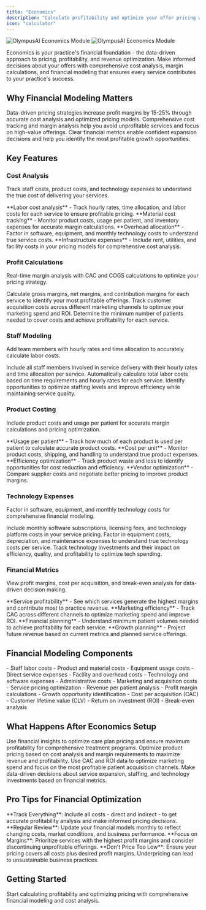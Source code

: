 ```yaml
---
title: "Economics"
description: "Calculate profitability and optimize your offer pricing with detailed financial modeling"
icon: "calculator"
---
```


<img
  className="block dark:hidden"
  src="/images/economics-light.png"
  alt="OlympusAI Economics Module"
/>
<img
  className="hidden dark:block"
  src="/images/economics-dark.png"
  alt="OlympusAI Economics Module"
/>

Economics is your practice's financial foundation - the data-driven approach to pricing, profitability, and revenue optimization. Make informed decisions about your offers with comprehensive cost analysis, margin calculations, and financial modeling that ensures every service contributes to your practice's success.

## Why Financial Modeling Matters

<AccordionGroup>
  <Accordion title="Maximize Profitability" icon="chart-line-up">
    Data-driven pricing strategies increase profit margins by 15-25% through accurate cost analysis and optimized pricing models.
  </Accordion>
  
  <Accordion title="Reduce Financial Risk" icon="shield-check">
    Comprehensive cost tracking and margin analysis help you avoid unprofitable services and focus on high-value offerings.
  </Accordion>
  
  <Accordion title="Scale Confidently" icon="rocket">
    Clear financial metrics enable confident expansion decisions and help you identify the most profitable growth opportunities.
  </Accordion>
</AccordionGroup>

## Key Features

### Cost Analysis

Track staff costs, product costs, and technology expenses to understand the true cost of delivering your services.

<CardGroup cols={2}>
  <Card title="Staff Cost Tracking" icon="users" color="#0D9373">
    **Labor cost analysis** - Track hourly rates, time allocation, and labor costs for each service to ensure profitable pricing.
  </Card>
  
  <Card title="Product Cost Management" icon="box" color="#07C983">
    **Material cost tracking** - Monitor product costs, usage per patient, and inventory expenses for accurate margin calculations.
  </Card>
  
  <Card title="Technology Expenses" icon="laptop" color="#0D9373">
    **Overhead allocation** - Factor in software, equipment, and monthly technology costs to understand true service costs.
  </Card>
  
  <Card title="Facility Costs" icon="building" color="#07C983">
    **Infrastructure expenses** - Include rent, utilities, and facility costs in your pricing models for comprehensive cost analysis.
  </Card>
</CardGroup>

### Profit Calculations

Real-time margin analysis with CAC and COGS calculations to optimize your pricing strategy.

<AccordionGroup>
  <Accordion title="Margin Analysis" icon="chart-bar">
    Calculate gross margins, net margins, and contribution margins for each service to identify your most profitable offerings.
  </Accordion>
  
  <Accordion title="Cost Per Acquisition" icon="target">
    Track customer acquisition costs across different marketing channels to optimize your marketing spend and ROI.
  </Accordion>
  
  <Accordion title="Break-Even Analysis" icon="balance-scale">
    Determine the minimum number of patients needed to cover costs and achieve profitability for each service.
  </Accordion>
</AccordionGroup>

### Staff Modeling

Add team members with hourly rates and time allocation to accurately calculate labor costs.

<Steps>
  <Step title="Add Team Members">
    Include all staff members involved in service delivery with their hourly rates and time allocation per service.
  </Step>
  
  <Step title="Calculate Labor Costs">
    Automatically calculate total labor costs based on time requirements and hourly rates for each service.
  </Step>
  
  <Step title="Optimize Staffing">
    Identify opportunities to optimize staffing levels and improve efficiency while maintaining service quality.
  </Step>
</Steps>

### Product Costing

Include product costs and usage per patient for accurate margin calculations and pricing optimization.

<CardGroup cols={2}>
  <Card title="Product Usage Tracking" icon="chart-pie" color="#0D9373">
    **Usage per patient** - Track how much of each product is used per patient to calculate accurate product costs.
  </Card>
  
  <Card title="Inventory Cost Analysis" icon="warehouse" color="#07C983">
    **Cost per unit** - Monitor product costs, shipping, and handling to understand true product expenses.
  </Card>
  
  <Card title="Waste and Loss Tracking" icon="exclamation-triangle" color="#0D9373">
    **Efficiency optimization** - Track product waste and loss to identify opportunities for cost reduction and efficiency.
  </Card>
  
  <Card title="Supplier Cost Management" icon="truck" color="#07C983">
    **Vendor optimization** - Compare supplier costs and negotiate better pricing to improve product margins.
  </Card>
</CardGroup>

### Technology Expenses

Factor in software, equipment, and monthly technology costs for comprehensive financial modeling.

<AccordionGroup>
  <Accordion title="Software Costs" icon="laptop">
    Include monthly software subscriptions, licensing fees, and technology platform costs in your service pricing.
  </Accordion>
  
  <Accordion title="Equipment Depreciation" icon="cog">
    Factor in equipment costs, depreciation, and maintenance expenses to understand true technology costs per service.
  </Accordion>
  
  <Accordion title="Technology ROI" icon="chart-line">
    Track technology investments and their impact on efficiency, quality, and profitability to optimize tech spending.
  </Accordion>
</AccordionGroup>

### Financial Metrics

View profit margins, cost per acquisition, and break-even analysis for data-driven decision making.

<CardGroup cols={2}>
  <Card title="Profit Margin Analysis" icon="chart-line" color="#10b981">
    **Service profitability** - See which services generate the highest margins and contribute most to practice revenue.
  </Card>
  
  <Card title="Cost Per Acquisition" icon="target" color="#3b82f6">
    **Marketing efficiency** - Track CAC across different channels to optimize marketing spend and improve ROI.
  </Card>
  
  <Card title="Break-Even Analysis" icon="balance-scale" color="#f59e0b">
    **Financial planning** - Understand minimum patient volumes needed to achieve profitability for each service.
  </Card>
  
  <Card title="Revenue Forecasting" icon="trending-up" color="#10b981">
    **Growth planning** - Project future revenue based on current metrics and planned service offerings.
  </Card>
</CardGroup>

## Financial Modeling Components

<AccordionGroup>
  <Accordion title="Direct Costs" icon="receipt">
    - Staff labor costs
    - Product and material costs
    - Equipment usage costs
    - Direct service expenses
  </Accordion>
  
  <Accordion title="Indirect Costs" icon="building">
    - Facility and overhead costs
    - Technology and software expenses
    - Administrative costs
    - Marketing and acquisition costs
  </Accordion>
  
  <Accordion title="Revenue Analysis" icon="dollar-sign">
    - Service pricing optimization
    - Revenue per patient analysis
    - Profit margin calculations
    - Growth opportunity identification
  </Accordion>
  
  <Accordion title="Performance Metrics" icon="chart-bar">
    - Cost per acquisition (CAC)
    - Customer lifetime value (CLV)
    - Return on investment (ROI)
    - Break-even analysis
  </Accordion>
</AccordionGroup>

## What Happens After Economics Setup

<CardGroup cols={2}>
  <Card title="Optimize Care Plan Pricing" icon="clipboard-list" href="/modules/offers/careplans">
    Use financial insights to optimize care plan pricing and ensure maximum profitability for comprehensive treatment programs.
  </Card>
  
  <Card title="Adjust Product Pricing" icon="box" href="/modules/offers/products">
    Optimize product pricing based on cost analysis and margin requirements to maximize revenue and profitability.
  </Card>
  
  <Card title="Marketing Optimization" icon="bullhorn" href="/modules/dashboard">
    Use CAC and ROI data to optimize marketing spend and focus on the most profitable patient acquisition channels.
  </Card>
  
  <Card title="Growth Planning" icon="rocket">
    Make data-driven decisions about service expansion, staffing, and technology investments based on financial metrics.
  </Card>
</CardGroup>

## Pro Tips for Financial Optimization

<Tip>
**Track Everything**: Include all costs - direct and indirect - to get accurate profitability analysis and make informed pricing decisions.
</Tip>

<Tip>
**Regular Review**: Update your financial models monthly to reflect changing costs, market conditions, and business performance.
</Tip>

<Tip>
**Focus on Margins**: Prioritize services with the highest profit margins and consider discontinuing unprofitable offerings.
</Tip>

<Warning>
**Don't Price Too Low**: Ensure your pricing covers all costs plus desired profit margins. Underpricing can lead to unsustainable business practices.
</Warning>

## Getting Started

<Card title="Build Your Financial Model" icon="play" href="https://app.etho.net/offers/economics">
  Start calculating profitability and optimizing pricing with comprehensive financial modeling and cost analysis.
</Card>
